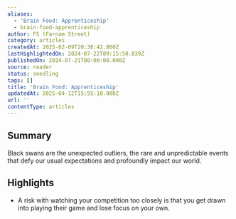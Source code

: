 ```yaml
---
aliases:
  - 'Brain Food: Apprenticeship'
  - brain-food-apprenticeship
author: FS (Farnam Street)
category: articles
createdAt: 2025-02-09T20:38:42.000Z
lastHighlightedOn: 2024-07-22T09:15:50.839Z
publishedOn: 2024-07-21T00:00:00.000Z
source: reader
status: seedling
tags: []
title: 'Brain Food: Apprenticeship'
updatedAt: 2025-04-12T15:55:18.000Z
url: ''
contentType: articles
---
```

## Summary

Black swans are the unexpected outliers, the rare and unpredictable events that defy our usual expectations and profoundly impact our world.

## Highlights

- A risk with watching your competition too closely is that you get drawn into playing their game and lose focus on your own.
